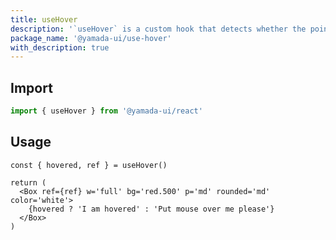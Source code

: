 ```yaml
---
title: useHover
description: '`useHover` is a custom hook that detects whether the pointer has moved over or left an element.'
package_name: '@yamada-ui/use-hover'
with_description: true
---
```


## Import

```ts
import { useHover } from '@yamada-ui/react'
```

## Usage

```tsx functional=true
const { hovered, ref } = useHover()

return (
  <Box ref={ref} w='full' bg='red.500' p='md' rounded='md' color='white'>
    {hovered ? 'I am hovered' : 'Put mouse over me please'}
  </Box>
)
```
